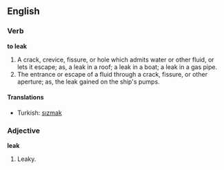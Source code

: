 ==English==

===Verb===

'''to leak'''

#A crack, crevice, fissure, or hole which admits water or other fluid, or lets it escape; as, a leak in a roof; a leak in a boat; a leak in a gas pipe.
#The entrance or escape of a fluid through a crack, fissure, or other aperture; as, the leak gained on the ship's pumps.

====Translations====
*Turkish: [[sızmak]]

===Adjective===

'''leak'''

#Leaky.